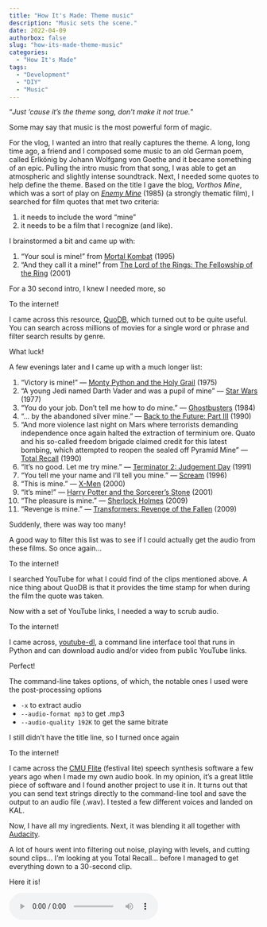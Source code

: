 ```yaml
---
title: "How It's Made: Theme music"
description: "Music sets the scene."
date: 2022-04-09
authorbox: false
slug: "how-its-made-theme-music"
categories:
  - "How It's Made"
tags:
  - "Development"
  - "DIY"
  - "Music"
---
```


"_Just 'cause it's the theme song, don't make it not true._"
<!--more-->

Some may say that music is the most powerful form of magic.

For the vlog, I wanted an intro that really captures the theme.
A long, long time ago, a friend and I composed some music to an old German poem, called Erlk&ouml;nig by Johann Wolfgang von Goethe and it became something of an epic.
Pulling the intro music from that song, I was able to get an atmospheric and slightly intense soundtrack.
Next, I needed some quotes to help define the theme.
Based on the title I gave the blog, _Vorthos Mine_, which was a sort of play on [_Enemy Mine_](https://www.imdb.com/title/tt0089092/) (1985) (a strongly thematic film), I searched for film quotes that met two criteria:

1. it needs to include the word "mine"
2. it needs to be a film that I recognize (and like).

I brainstormed a bit and came up with:

1. "Your soul is mine!" from [Mortal Kombat](https://www.imdb.com/title/tt0113855/) (1995)
1. "And they call it a mine!" from [The Lord of the Rings: The Fellowship of the Ring](https://www.imdb.com/title/tt0120737/) (2001)

For a 30 second intro, I knew I needed more, so

To the internet!

I came across this resource, [QuoDB](https://www.quodb.com/), which turned out to be quite useful.
You can search across millions of movies for a single word or phrase and filter search results by genre.

What luck!

A few evenings later and I came up with a much longer list:

1. "Victory is mine!" --- [Monty Python and the Holy Grail](https://www.imdb.com/title/tt0071853/) (1975)
1. "A young Jedi named Darth Vader and was a pupil of mine" --- [Star Wars](https://www.imdb.com/title/tt0076759/) (1977)
1. "You do your job. Don't tell me how to do mine." --- [Ghostbusters](https://www.imdb.com/title/tt0087332/) (1984)
1. "... by the abandoned silver mine." --- [Back to the Future: Part III](https://www.imdb.com/title/tt0099088/) (1990)
1. "And more violence last night on Mars where terrorists demanding independence once again halted the extraction of terminium ore. Quato and his so-called freedom brigade claimed credit for this latest bombing, which attempted to reopen the sealed off Pyramid Mine" --- [Total Recall](https://www.imdb.com/title/tt0100802/) (1990)
1. "It's no good. Let me try mine." --- [Terminator 2: Judgement Day](https://www.imdb.com/title/tt0103064/) (1991)
1. "You tell me your name and I'll tell you mine." --- [Scream](https://www.imdb.com/title/tt0117571/) (1996)
1. "This is mine." --- [X-Men](https://www.imdb.com/title/tt0120903/) (2000)
1. "It's mine!" --- [Harry Potter and the Sorcerer's Stone](https://www.imdb.com/title/tt0241527/) (2001)
1. "The pleasure is mine." --- [Sherlock Holmes](https://www.imdb.com/title/tt0988045/) (2009)
1. "Revenge is mine." --- [Transformers: Revenge of the Fallen](https://www.imdb.com/title/tt1055369/) (2009)

Suddenly, there was way too many!

A good way to filter this list was to see if I could actually get the audio from these films.
So once again...

To the internet!

I searched YouTube for what I could find of the clips mentioned above.
A nice thing about QuoDB is that it provides the time stamp for when during the film the quote was taken.

Now with a set of YouTube links, I needed a way to scrub audio.

To the internet!

I came across, [youtube-dl](https://ytdl-org.github.io/youtube-dl/), a command line interface tool that runs in Python and can download audio and/or video from public YouTube links.

Perfect!

The command-line takes options, of which, the notable ones I used were the post-processing options

- `-x` to extract audio
- `--audio-format mp3` to get .mp3
- `--audio-quality 192K` to get the same bitrate

I still didn't have the title line, so I turned once again

To the internet!

I came across the [CMU Flite](http://www.festvox.org/flite/) (festival lite) speech synthesis software a few years ago when I made my own audio book.
In my opinion, it's a great little piece of software and I found another project to use it in.
It turns out that you can send text strings directly to the command-line tool and save the output to an audio file (.wav).
I tested a few different voices and landed on KAL.

Now, I have all my ingredients.
Next, it was blending it all together with [Audacity](https://www.audacityteam.org/).

A lot of hours went into filtering out noise, playing with levels, and cutting sound clips... I'm looking at you Total Recall... before I managed to get everything down to a 30-second clip.

Here it is!

<audio controls>
<source src="/aud/vm_intro_v2.mp3">
</audio>
